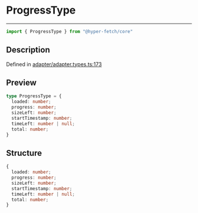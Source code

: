 

# ProgressType

<div class="api-docs__separator" data-reactroot="">

---

</div><div class="api-docs__import" data-reactroot="">

```ts
import { ProgressType } from "@hyper-fetch/core"
```

</div><div class="api-docs__section">

## Description

</div><div class="api-docs__description"><span class="api-docs__do-not-parse">



</span></div><p class="api-docs__definition">

Defined in [adapter/adapter.types.ts:173](https://github.com/BetterTyped/hyper-fetch/blob/cc329b91/packages/core/src/adapter/adapter.types.ts#L173)

</p><div class="api-docs__section">

## Preview

</div><div class="api-docs__preview type">

```ts
type ProgressType = {
  loaded: number; 
  progress: number; 
  sizeLeft: number; 
  startTimestamp: number; 
  timeLeft: number | null; 
  total: number; 
}
```

</div><div class="api-docs__section">

## Structure

</div><div class="api-docs__returns">

```ts
{
  loaded: number;
  progress: number;
  sizeLeft: number;
  startTimestamp: number;
  timeLeft: number | null;
  total: number;
}
```

</div>